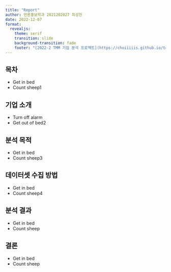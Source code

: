 ```yaml
---
title: "Report"
author: 언론홍보학과 2021202027 최성진
date: 2022-12-07
format:
  revealjs: 
    theme: serif
    transition: slide
    background-transition: fade
    footer: "[2022-2 TMM 기업 분석 프로젝트](https://choiiiiis.github.io/tmm_web/)"
---
```


## 목차

- Get in bed
- Count sheep1

## 기업 소개

- Turn off alarm
- Get out of bed2

## 분석 목적

- Get in bed
- Count sheep3

## 데이터셋 수집 방법

- Get in bed
- Count sheep4

## 분석 결과

- Get in bed
- Count sheep

## 결론

- Get in bed
- Count sheep
